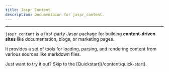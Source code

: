 ```yaml
---
title: Jaspr Content
description: Documentaion for jaspr_content.
---
```


---

`jaspr_content` is a first-party Jaspr package for building **content-driven sites** like documentation, blogs, or marketing pages. 

It provides a set of tools for loading, parsing, and rendering content from various sources like markdown files.

<Info>
Just want to try it out? Skip to the [Quickstart](/content/quick-start).
</Info>

